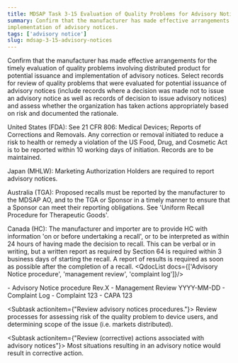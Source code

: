 ```yaml
---
title: MDSAP Task 3-15 Evaluation of Quality Problems for Advisory Notices
summary: Confirm that the manufacturer has made effective arrangements for the timely evaluation of quality problems involving distributed product for potential issuance and 
implementation of advisory notices.
tags: ['advisory notice']
slug: mdsap-3-15-advisory-notices
---
```


<RegLang>
Confirm that the manufacturer has made effective arrangements for the timely evaluation of quality problems involving distributed product for potential issuance and 
implementation of advisory notices.
Select records for review of quality problems that were evaluated for potential issuance of advisory notices (include records where a decision was made not to issue an advisory 
notice as well as records of decision to issue advisory notices) and assess whether the organization has taken actions appropriately based on risk and documented the rationale.

United States (FDA): See 21 CFR 806: Medical Devices; Reports of Corrections and Removals. Any correction or removal initiated to reduce a risk to health or remedy a violation of the US Food, Drug, and Cosmetic Act is to be reported within 10 working days of initiation. Records are to be maintained.

Japan (MHLW): Marketing Authorization Holders are required to report advisory notices.

Australia (TGA): Proposed recalls must be reported by the manufacturer to the MDSAP AO, and to the TGA or Sponsor in a timely manner to ensure that a Sponsor can meet their reporting obligations.  See 'Uniform Recall Procedure for Therapeutic Goods'.

Canada (HC): The manufacturer and importer are to provide HC with information 'on or before undertaking a recall', or to be interpreted as within 24 hours of having made the decision to recall. This can be verbal or in writing, but a written report as required by Section 64 is required within 3 business days of starting the recall. A report of results is required as soon as possible after the completion of a recall.
</RegLang>
<QdocList docs={['Advisory Notice procedure', 'management review', 'complaint log']}/>

<ReportLang>
- Advisory Notice procedure Rev.X
- Management Review YYYY-MM-DD
- Complaint Log
- Complaint 123
- CAPA 123
</ReportLang>

<Subtask actionitem={"Review advisory notices procedures."}>
Review processes for assessing risk of the quality problem to device users, and determining scope of the issue (i.e. markets distributed).
</Subtask>

<Subtask actionitem={"Review (corrective) actions associated with advisory notices"}>
Most situations resulting in an advisory notice would result in corrective action.
</Subtask>



